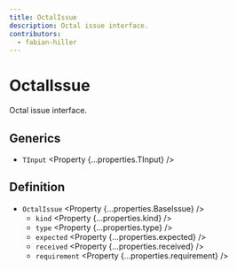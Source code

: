 ```yaml
---
title: OctalIssue
description: Octal issue interface.
contributors:
  - fabian-hiller
---
```



# OctalIssue

Octal issue interface.

## Generics

- `TInput` <Property {...properties.TInput} />

## Definition

- `OctalIssue` <Property {...properties.BaseIssue} />
  - `kind` <Property {...properties.kind} />
  - `type` <Property {...properties.type} />
  - `expected` <Property {...properties.expected} />
  - `received` <Property {...properties.received} />
  - `requirement` <Property {...properties.requirement} />
